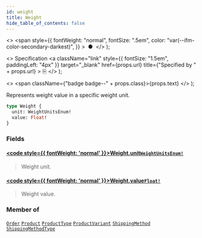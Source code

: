 ```yaml
---
id: weight
title: Weight
hide_table_of_contents: false
---
```


  <>
    <span
      style={{
        fontWeight: "normal",
        fontSize: ".5em",
        color: "var(--ifm-color-secondary-darkest)",
      }}
    >
      &nbsp;●&nbsp;
    </span>
  </>
);

  <>
    Specification
    <a
      className="link"
      style={{ fontSize: "1.5em", paddingLeft: "4px" }}
      target="\_blank"
      href={props.url}
      title={"Specified by " + props.url}
    >
      ⎘
    </a>
  </>
);

  <>
    <span className={"badge badge--" + props.class}>{props.text}</span>
  </>
);

Represents weight value in a specific weight unit.

```graphql
type Weight {
  unit: WeightUnitsEnum!
  value: Float!
}
```

### Fields

#### [<code style={{ fontWeight: 'normal' }}>Weight.<b>unit</b></code>](#)<Bullet />[`WeightUnitsEnum!`](../../api-reference/enums/weight-units-enum) <Badge class="secondary" text="non-null"/> <Badge class="secondary" text="enum"/>

> Weight unit.

#### [<code style={{ fontWeight: 'normal' }}>Weight.<b>value</b></code>](#)<Bullet />[`Float!`](../../api-reference/scalars/float) <Badge class="secondary" text="non-null"/> <Badge class="secondary" text="scalar"/>

> Weight value.

### Member of

[`Order`](../../api-reference/objects/order) <Badge class="secondary" text="object"/><Bullet />[`Product`](../../api-reference/objects/product) <Badge class="secondary" text="object"/><Bullet />[`ProductType`](../../api-reference/objects/product-type) <Badge class="secondary" text="object"/><Bullet />[`ProductVariant`](../../api-reference/objects/product-variant) <Badge class="secondary" text="object"/><Bullet />[`ShippingMethod`](../../api-reference/objects/shipping-method) <Badge class="secondary" text="object"/><Bullet />[`ShippingMethodType`](../../api-reference/objects/shipping-method-type) <Badge class="secondary" text="object"/>

